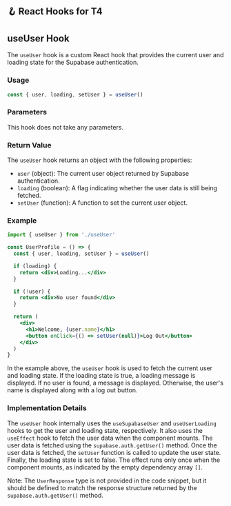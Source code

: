 ## 🪝 React Hooks for T4

## useUser Hook

The `useUser` hook is a custom React hook that provides the current user and loading state for the Supabase authentication.

### Usage

```jsx
const { user, loading, setUser } = useUser()
```

### Parameters

This hook does not take any parameters.

### Return Value

The `useUser` hook returns an object with the following properties:

- `user` (object): The current user object returned by Supabase authentication.
- `loading` (boolean): A flag indicating whether the user data is still being fetched.
- `setUser` (function): A function to set the current user object.

### Example

```jsx
import { useUser } from './useUser'

const UserProfile = () => {
  const { user, loading, setUser } = useUser()

  if (loading) {
    return <div>Loading...</div>
  }

  if (!user) {
    return <div>No user found</div>
  }

  return (
    <div>
      <h1>Welcome, {user.name}</h1>
      <button onClick={() => setUser(null)}>Log Out</button>
    </div>
  )
}
```

In the example above, the `useUser` hook is used to fetch the current user and loading state. If the loading state is true, a loading message is displayed. If no user is found, a message is displayed. Otherwise, the user's name is displayed along with a log out button.

### Implementation Details

The `useUser` hook internally uses the `useSupabaseUser` and `useUserLoading` hooks to get the user and loading state, respectively. It also uses the `useEffect` hook to fetch the user data when the component mounts. The user data is fetched using the `supabase.auth.getUser()` method. Once the user data is fetched, the `setUser` function is called to update the user state. Finally, the loading state is set to false. The effect runs only once when the component mounts, as indicated by the empty dependency array `[]`.

Note: The `UserResponse` type is not provided in the code snippet, but it should be defined to match the response structure returned by the `supabase.auth.getUser()` method.
